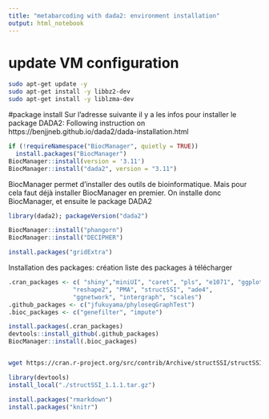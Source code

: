 ```yaml
---
title: "metabarcoding with dada2: environment installation"
output: html_notebook
---
```



# update VM configuration
``` bash
sudo apt-get update -y 
sudo apt-get install -y libbz2-dev
sudo apt-get install -y liblzma-dev
```


#package install
Sur l'adresse suivante il y a les infos pour installer le package DADA2:
Following instruction on https://benjjneb.github.io/dada2/dada-installation.html

```r
if (!requireNamespace("BiocManager", quietly = TRUE))
  install.packages("BiocManager")
BiocManager::install(version = '3.11')
BiocManager::install("dada2", version = "3.11")
```
BiocManager permet d'installer des outils de bioinformatique. Mais pour cela faut déjà installer BiocManager en premier. On installe donc BiocManager, et ensuite le package DADA2
```r
library(dada2); packageVersion("dada2")
```
```r
BiocManager::install("phangorn")
BiocManager::install("DECIPHER")
```
```r
install.packages("gridExtra")
```
Installation des packages: création liste des packages à télécharger
```r
.cran_packages <- c( "shiny","miniUI", "caret", "pls", "e1071", "ggplot2", "randomForest", "dplyr", "ggrepel", "nlme", "devtools",
                  "reshape2", "PMA", "structSSI", "ade4",
                  "ggnetwork", "intergraph", "scales")
.github_packages <- c("jfukuyama/phyloseqGraphTest")
.bioc_packages <- c("genefilter", "impute")
```

```r
install.packages(.cran_packages)
devtools::install_github(.github_packages)
BiocManager::install(.bioc_packages)
```
```r
```


```bash
wget https://cran.r-project.org/src/contrib/Archive/structSSI/structSSI_1.1.1.tar.gz
```
```r
library(devtools)
install_local("./structSSI_1.1.1.tar.gz")
```

```r
install.packages("rmarkdown")
install.packages("knitr")
```
